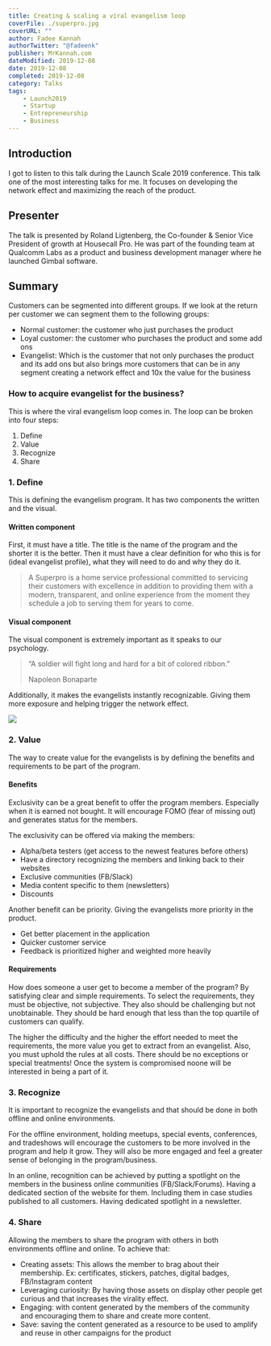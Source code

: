 ---
title: Creating & scaling a viral evangelism loop
coverFile: ./superpro.jpg
coverURL: ""
author: Fadee Kannah
authorTwitter: "@fadeenk"
publisher: MrKannah.com
dateModified: 2019-12-08
date: 2019-12-08
completed: 2019-12-08
category: Talks
tags:
    - Launch2019
    - Startup
    - Entrepreneurship
    - Business
---

## Introduction

I got to listen to this talk during the Launch Scale 2019 conference. This talk one of the most interesting talks for me. It focuses on developing the network effect and maximizing the reach of the product. 

## Presenter
The talk is presented by Roland Ligtenberg, the Co-founder & Senior Vice President of growth at Housecall Pro. He was part of the founding team at Qualcomm Labs as a product and business development manager where he launched Gimbal software.

## Summary
Customers can be segmented into different groups. If we look at the return per customer we can segment them to the following groups:
- Normal customer: the customer who just purchases the product
- Loyal customer: the customer who purchases the product and some add ons
- Evangelist: Which is the customer that not only purchases the product and its add ons but also brings more customers that can be in any segment creating a network effect and 10x the value for the business

### How to acquire evangelist for the business?
This is where the viral evangelism loop comes in. The loop can be broken into four steps:

1. Define
1. Value
1. Recognize
1. Share

### 1. Define
This is defining the evangelism program. It has two components the written and the visual.
#### Written component
First, it must have a title. The title is the name of the program and the shorter it is the better.
Then it must have a clear definition for who this is for (ideal evangelist profile), what they will need to do and why they do it.

> A Superpro is a home service professional committed to servicing their customers with excellence in addition to providing them with a modern, transparent, and online experience from the moment they schedule a job to serving them for years to come.

#### Visual component
The visual component is extremely important as it speaks to our psychology.

> “A soldier will fight long and hard for a bit of colored ribbon.” 
>
> Napoleon Bonaparte

Additionally, it makes the evangelists instantly recognizable. Giving them more exposure and helping trigger the network effect.

![](./visuals.png)

### 2. Value
The way to create value for the evangelists is by defining the benefits and requirements to be part of the program.

#### Benefits
Exclusivity can be a great benefit to offer the program members. Especially when it is earned not bought. It will encourage FOMO (fear of missing out) and generates status for the members.

The exclusivity can be offered via making the members:
- Alpha/beta testers (get access to the newest features before others)
- Have a directory recognizing the members and linking back to their websites
- Exclusive communities (FB/Slack)
- Media content specific to them (newsletters)
- Discounts

Another benefit can be priority. Giving the evangelists more priority in the product.
- Get better placement in the application
- Quicker customer service
- Feedback is prioritized higher and weighted more heavily

#### Requirements
How does someone a user get to become a member of the program? By satisfying clear and simple requirements. To select the requirements, they must be objective, not subjective. They also should be challenging but not unobtainable. They should be hard enough that less than the top quartile of customers can qualify.

The higher the difficulty and the higher the effort needed to meet the requirements, the more value you get to extract from an evangelist. Also, you must uphold the rules at all costs. There should be no exceptions or special treatments! Once the system is compromised noone will be interested in being a part of it.

### 3. Recognize
It is important to recognize the evangelists and that should be done in both offline and online environments.

For the offline environment, holding meetups, special events, conferences, and tradeshows will encourage the customers to be more involved in the program and help it grow. They will also be more engaged and feel a greater sense of belonging in the program/business.

In an online, recognition can be achieved by putting a spotlight on the members in the business online communities (FB/Slack/Forums). Having a dedicated section of the website for them. Including them in case studies published to all customers. Having dedicated spotlight in a newsletter. 

### 4. Share
Allowing the members to share the program with others in both environments offline and online. To achieve that:
- Creating assets: This allows the member to brag about their membership. Ex: certificates, stickers, patches, digital badges, FB/Instagram content 
- Leveraging curiosity: By having those assets on display other people get curious and that increases the virality effect.
- Engaging: with content generated by the members of the community and encouraging them to share and create more content.
- Save: saving the content generated as a resource to be used to amplify and reuse in other campaigns for the product
